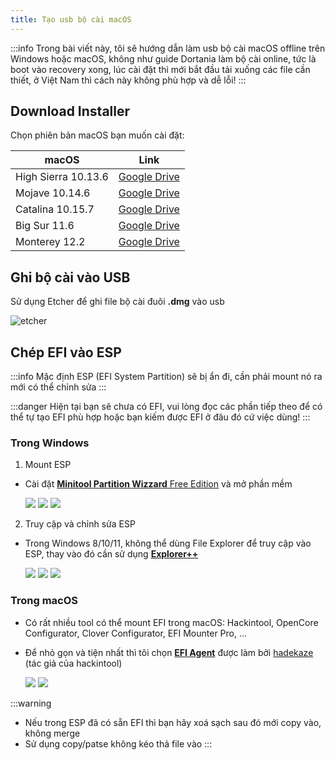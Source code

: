 ```yaml
---
title: Tạo usb bộ cài macOS
---
```



:::info
Trong bài viết này, tôi sẽ hướng dẫn làm usb bộ cài macOS offline trên Windows hoặc macOS, không như guide Dortania làm bộ cài online, tức là boot vào recovery xong, lúc cài đặt thì mới bắt đầu tải xuống các file cần thiết, ở Việt Nam thì cách này không phù hợp và dễ lỗi!
:::

## Download Installer

Chọn phiên bản macOS bạn muốn cài đặt:

| macOS               | Link             |
| ------------------- | ---------------- |
| High Sierra 10.13.6 | [Google Drive](#) |
| Mojave 10.14.6      | [Google Drive](#) |
| Catalina 10.15.7    | [Google Drive](#) |
| Big Sur 11.6        | [Google Drive](#) |
| Monterey 12.2       | [Google Drive](#) |

## Ghi bộ cài vào USB

Sử dụng Etcher để ghi file bộ cài đuôi **.dmg** vào usb

![etcher](/img/docs/usb-creation/etcher.png)

## Chép EFI vào ESP

:::info
Mặc định ESP (EFI System Partition) sẽ bị ẩn đi, cần phải mount nó ra mới có thể chỉnh sửa
:::

:::danger
Hiện tại bạn sẽ chưa có EFI, vui lòng đọc các phần tiếp theo để có thể tự tạo EFI phù hợp hoặc bạn kiếm được EFI ở đâu đó cứ việc dùng!
:::

### Trong Windows

1. Mount ESP

+ Cài đặt [**Minitool Partition Wizzard** Free Edition](https://www.partitionwizard.com/free-partition-manager.html) và mở phần mềm
   
   <Tabs>
    <TabItem value="change-letter" label="1. Change Letter" default>
      <img src="/img/docs/usb-creation/pw-change-letter.png" />
    </TabItem>
    <TabItem value="choose-letter" label="2. Choose Letter">
      <img src="/img/docs/usb-creation/pw-choose-letter.png" />
    </TabItem>
    <TabItem value="apply" label="3. Apply">
      <img src="/img/docs/usb-creation/pw-apply.png" />
    </TabItem>
   </Tabs>

2. Truy cập và chỉnh sửa ESP

+ Trong Windows 8/10/11, không thể dùng File Explorer để truy cập vào ESP, thay vào đó cần sử dụng [**Explorer++**](https://explorerplusplus.com/)

   <Tabs>
    <TabItem value="run-admin" label="1. Run as administrator" default>
      <img src="/img/docs/usb-creation/epp-run-admin.jpg" />
    </TabItem>
    <TabItem value="accesss" label="2. Truy cập ESP">
      <img src="/img/docs/usb-creation/epp-esp.png" />
    </TabItem>
    <TabItem value="copy" label="3. Copy EFI vào ESP">
      <img src="/img/docs/usb-creation/epp-efi.png" />
    </TabItem>
   </Tabs>


### Trong macOS

- Có rất nhiều tool có thể mount EFI trong macOS: Hackintool, OpenCore Configurator, Clover Configurator, EFI Mounter Pro, ...
- Để nhỏ gọn và tiện nhất thì tôi chọn [**EFI Agent**](https://github.com/headkaze/EFI-Agent/releases) được làm bởi [hadekaze](https://github.com/headkaze) (tác giả của hackintool)

    <Tabs>
      <TabItem value="efi-agent" label="1. Mount and Open" default>
        <img src="/img/docs/usb-creation/efi-agent.jpg" />
      </TabItem>
      <TabItem value="copy" label="2. Copy EFI vào ESP">
        <img src="/img/docs/usb-creation/finder-esp.jpg" />
      </TabItem>
    </Tabs>

:::warning
- Nếu trong ESP đã có sẵn EFI thì bạn hãy xoá sạch sau đó mới copy vào, không merge
- Sử dụng copy/patse không kéo thả file vào
:::